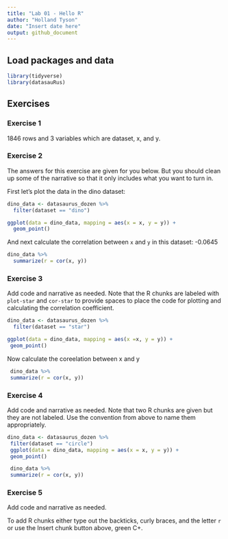 ```yaml
---
title: "Lab 01 - Hello R"
author: "Holland Tyson"
date: "Insert date here"
output: github_document
---
```


## Load packages and data

```r
library(tidyverse) 
library(datasauRus)
```

## Exercises

### Exercise 1

1846 rows and 3 variables which are dataset, x, and y.

### Exercise 2

The answers for this exercise are given for you below.
But you should clean up some of the narrative so that it only includes what you want to turn in.

First let's plot the data in the dino dataset:

```r
dino_data <- datasaurus_dozen %>%
  filter(dataset == "dino")

ggplot(data = dino_data, mapping = aes(x = x, y = y)) +
  geom_point()
```

And next calculate the correlation between `x` and `y` in this dataset: -0.0645

```r
dino_data %>%
  summarize(r = cor(x, y))
```

### Exercise 3

Add code and narrative as needed.
Note that the R chunks are labeled with `plot-star` and `cor-star` to provide spaces to place the code for plotting and calculating the correlation coefficient.





```r
dino_data <- datasaurus_dozen %>%
  filter(dataset == "star")

ggplot(data = dino_data, mapping = aes(x =x, y = y)) +
 geom_point()
```

Now calculate the coreelation between x and y

```r
 dino_data %>%
 summarize(r = cor(x, y))
```

### Exercise 4

Add code and narrative as needed.
Note that two R chunks are given but they are not labeled.
Use the convention from above to name them appropriately.

```r
dino_data <- datasaurus_dozen %>%
 filter(dataset == "circle")
 ggplot(data = dino_data, mapping = aes(x = x, y = y)) +
 geom_point()
```

```r
 dino_data %>%
 summarize(r = cor(x, y))
```

### Exercise 5

Add code and narrative as needed.

To add R chunks either type out the backticks, curly braces, and the letter `r` or use the Insert chunk button above, green C+.




